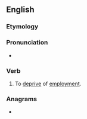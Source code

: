 ==English==

===Etymology===
{{prefix|en|dis|employ}}

===Pronunciation===
* {{audio|en|en-us-disemploy.ogg|Audio (US)}}

===Verb===
{{en-verb}}

# {{lb|en|transitive}} To [[deprive]] of [[employment]].

===Anagrams===
* {{anagrams|en|a=deilmopsy|poly-deism|polydeism}}